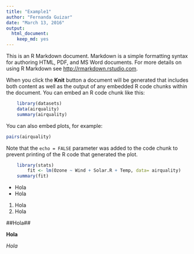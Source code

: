 ```yaml
---
title: "Example1"
author: "Fernanda Guizar"
date: "March 13, 2016"
output: 
  html_document: 
    keep_md: yes
---
```


This is an R Markdown document. Markdown is a simple formatting syntax for authoring HTML, PDF, and MS Word documents. For more details on using R Markdown see <http://rmarkdown.rstudio.com>.

When you click the **Knit** button a document will be generated that includes both content as well as the output of any embedded R code chunks within the document. You can embed an R code chunk like this:

```r
	library(datasets)
	data(airquality)
	summary(airquality)
```

You can also embed plots, for example:


```r
pairs(airquality)
```

Note that the `echo = FALSE` parameter was added to the code chunk to prevent printing of the R code that generated the plot.
```r
	library(stats)
	    fit <- lm(Ozone ~ Wind + Solar.R + Temp, data= airquality)
	summary(fit)
```

- Hola
- Hola
1. Hola
2. Hola  

##Hola##  

**Hola**

*Hola*